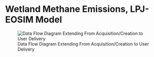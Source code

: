 # Wetland Methane Emissions, LPJ-EOSIM Model

![Data Flow Diagram Extending From Acquisition/Creation to User Delivery](./media/lpjeosim-wetlandch4-daygrid-v2_Data_Flow.png)